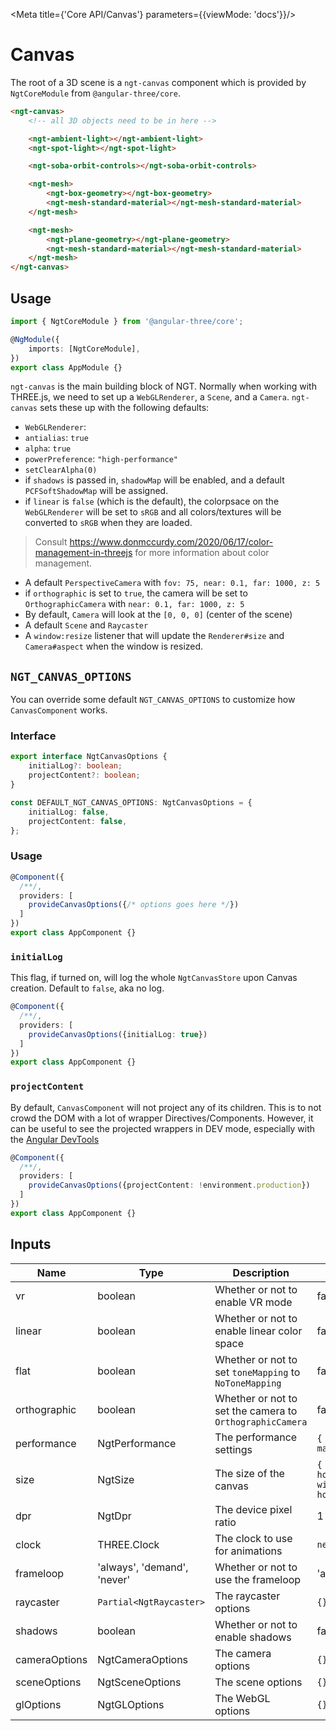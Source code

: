 
<Meta title={'Core API/Canvas'} parameters={{viewMode: 'docs'}}/>

# Canvas

The root of a 3D scene is a `ngt-canvas` component which is provided by `NgtCoreModule` from `@angular-three/core`.

```html
<ngt-canvas>
    <!-- all 3D objects need to be in here -->

    <ngt-ambient-light></ngt-ambient-light>
    <ngt-spot-light></ngt-spot-light>

    <ngt-soba-orbit-controls></ngt-soba-orbit-controls>

    <ngt-mesh>
        <ngt-box-geometry></ngt-box-geometry>
        <ngt-mesh-standard-material></ngt-mesh-standard-material>
    </ngt-mesh>

    <ngt-mesh>
        <ngt-plane-geometry></ngt-plane-geometry>
        <ngt-mesh-standard-material></ngt-mesh-standard-material>
    </ngt-mesh>
</ngt-canvas>
```

## Usage

```ts
import { NgtCoreModule } from '@angular-three/core';

@NgModule({
    imports: [NgtCoreModule],
})
export class AppModule {}
```

`ngt-canvas` is the main building block of NGT. Normally when working with THREE.js, we need to set up a `WebGLRenderer`, a `Scene`, and a `Camera`. `ngt-canvas` sets these up with the following defaults:

-   `WebGLRenderer`:
-   `antialias`: `true`
-   `alpha`: `true`
-   `powerPreference`: `"high-performance"`
-   `setClearAlpha(0)`
-   if `shadows` is passed in, `shadowMap` will be enabled, and a default `PCFSoftShadowMap` will be assigned.
-   if `linear` is `false` (which is the default), the colorpsace on the `WebGLRenderer` will be set to `sRGB` and all colors/textures will be converted to `sRGB` when they are loaded.
> Consult https://www.donmccurdy.com/2020/06/17/color-management-in-threejs for more information about color management.
-   A default `PerspectiveCamera` with `fov: 75, near: 0.1, far: 1000, z: 5`
-   if `orthographic` is set to `true`, the camera will be set to `OrthographicCamera` with `near: 0.1, far: 1000, z: 5`
-   By default, `Camera` will look at the `[0, 0, 0]` (center of the scene)
-   A default `Scene` and `Raycaster`
-   A `window:resize` listener that will update the `Renderer#size` and `Camera#aspect` when the window is resized.

## `NGT_CANVAS_OPTIONS`

You can override some default `NGT_CANVAS_OPTIONS` to customize how `CanvasComponent` works.

### Interface

```ts
export interface NgtCanvasOptions {
    initialLog?: boolean;
    projectContent?: boolean;
}

const DEFAULT_NGT_CANVAS_OPTIONS: NgtCanvasOptions = {
    initialLog: false,
    projectContent: false,
};
```

### Usage

```ts
@Component({
  /**/,
  providers: [
    provideCanvasOptions({/* options goes here */})
  ]
})
export class AppComponent {}
```

### `initialLog`

This flag, if turned on, will log the whole `NgtCanvasStore` upon Canvas creation. Default to `false`, aka no log.

```ts
@Component({
  /**/,
  providers: [
    provideCanvasOptions({initialLog: true})
  ]
})
export class AppComponent {}
```

### `projectContent`

By default, `CanvasComponent` will not project any of its children. This is to not crowd the DOM with a lot of wrapper Directives/Components. However, it can be useful to see the projected wrappers in DEV mode, especially with the [Angular DevTools](https://chrome.google.com/webstore/detail/angular-devtools/ienfalfjdbdpebioblfackkekamfmbnh?hl=en-US)

```ts
@Component({
  /**/,
  providers: [
    provideCanvasOptions({projectContent: !environment.production})
  ]
})
export class AppComponent {}
```

## Inputs

| Name          | Type                        | Description                                              | Default                                                                |
| ------------- | --------------------------- | -------------------------------------------------------- | ---------------------------------------------------------------------- |
| vr            | boolean                     | Whether or not to enable VR mode                         | false                                                                  |
| linear        | boolean                     | Whether or not to enable linear color space              | false                                                                  |
| flat          | boolean                     | Whether or not to set `toneMapping` to `NoToneMapping`   | false                                                                  |
| orthographic  | boolean                     | Whether or not to set the camera to `OrthographicCamera` | false                                                                  |
| performance   | NgtPerformance              | The performance settings                                 | `{ current: 1, min: 0.5, max: 1, debounce: 200 }`                      |
| size          | NgtSize                     | The size of the canvas                                   | `{ height: hostElement.clientHeight, width: hostElement.clientWidth }` |
| dpr           | NgtDpr                      | The device pixel ratio                                   | 1                                                                      |
| clock         | THREE.Clock                 | The clock to use for animations                          | `new THREE.Clock()`                                                    |
| frameloop     | 'always', 'demand', 'never' | Whether or not to use the frameloop                      | 'always'                                                               |
| raycaster     | `Partial<NgtRaycaster>`     | The raycaster options                                    | `{}`                                                                   |
| shadows       | boolean                     | Whether or not to enable shadows                         | false                                                                  |
| cameraOptions | NgtCameraOptions            | The camera options                                       | `{}`                                                                   |
| sceneOptions  | NgtSceneOptions             | The scene options                                        | `{}`                                                                   |
| glOptions     | NgtGLOptions                | The WebGL options                                        | `{}`                                                                   |
